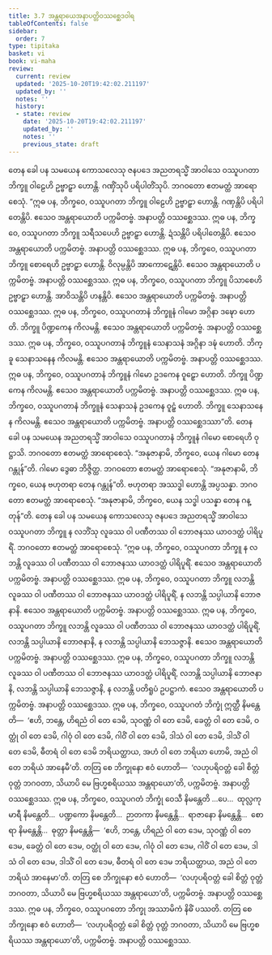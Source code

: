```yaml
---
title: 3.7 အန္တရာယေအနာပတ္တိဝဿစ္ဆေဒဝါရ
tableOfContents: false
sidebar:
  order: 7
type: tipitaka
basket: vi
book: vi-maha
review:
  current: review
  updated: '2025-10-20T19:42:02.211197'
  updated_by: ''
  notes: ''
  history:
  - state: review
    date: '2025-10-20T19:42:02.211197'
    updated_by: ''
    notes: ''
    previous_state: draft
---
```



<DynamicBreadcrumb />


<ReviewStatus review={frontmatter.review} showDetails={true} />

<HypothesisAnnotation frontmatter={frontmatter} />

<Division number="200" book="vi-maha" e="ch" v="3" p="206">

<Paragraph number="876" book="vi-maha">
တေန ခေါ ပန သမယေန ကောသလေသု ဇနပဒေ အညတရသ္မိံ အာဝါသေ ဝဿူပဂတာ ဘိက္ခူ ဝါဠေဟိ ဥဗ္ဗာဠှာ ဟောန္တိ. ဂဏှိံသုပိ ပရိပါတိံသုပိ. ဘဂဝတော ဧတမတ္ထံ အာရောစေသုံ.
</Paragraph>

<Paragraph number="877" book="vi-maha">
“ဣဓ ပန, ဘိက္ခဝေ, ဝဿူပဂတာ ဘိက္ခူ ဝါဠေဟိ ဥဗ္ဗာဠှာ ဟောန္တိ. ဂဏှန္တိပိ ပရိပါတေန္တိပိ. ဧသေဝ အန္တရာယောတိ ပက္ကမိတဗ္ဗံ. အနာပတ္တိ ဝဿစ္ဆေဒဿ.
</Paragraph>

<Paragraph number="878" book="vi-maha">
ဣဓ ပန, ဘိက္ခဝေ, ဝဿူပဂတာ ဘိက္ခူ သရီသပေဟိ ဥဗ္ဗာဠှာ ဟောန္တိ. ဍံသန္တိပိ ပရိပါတေန္တိပိ. ဧသေဝ အန္တရာယောတိ ပက္ကမိတဗ္ဗံ. အနာပတ္တိ ဝဿစ္ဆေဒဿ.
</Paragraph>

<Paragraph number="879" book="vi-maha">
ဣဓ ပန, ဘိက္ခဝေ, ဝဿူပဂတာ ဘိက္ခူ စောရေဟိ ဥဗ္ဗာဠှာ ဟောန္တိ. ဝိလုမ္ပန္တိပိ အာကောဋေန္တိပိ. ဧသေဝ အန္တရာယောတိ ပက္ကမိတဗ္ဗံ. အနာပတ္တိ ဝဿစ္ဆေဒဿ.
</Paragraph>

<Paragraph number="880" book="vi-maha">
ဣဓ ပန, ဘိက္ခဝေ, ဝဿူပဂတာ ဘိက္ခူ ပိသာစေဟိ ဥဗ္ဗာဠှာ ဟောန္တိ. အာဝိသန္တိပိ ဟနန္တိပိ. ဧသေဝ အန္တရာယောတိ ပက္ကမိတဗ္ဗံ. အနာပတ္တိ ဝဿစ္ဆေဒဿ.
</Paragraph>

<Paragraph number="881" book="vi-maha">
ဣဓ ပန, ဘိက္ခဝေ, ဝဿူပဂတာနံ ဘိက္ခူနံ ဂါမော အဂ္ဂိနာ ဒဍ္ဎော ဟောတိ. ဘိက္ခူ ပိဏ္ဍကေန ကိလမန္တိ. ဧသေဝ အန္တရာယောတိ ပက္ကမိတဗ္ဗံ. အနာပတ္တိ ဝဿစ္ဆေဒဿ.
</Paragraph>

<Paragraph number="882" book="vi-maha">
ဣဓ ပန, ဘိက္ခဝေ, ဝဿူပဂတာနံ ဘိက္ခူနံ သေနာသနံ အဂ္ဂိနာ ဒဍ္ဎံ ဟောတိ. ဘိက္ခူ သေနာသနေန ကိလမန္တိ. ဧသေဝ အန္တရာယောတိ ပက္ကမိတဗ္ဗံ. အနာပတ္တိ ဝဿစ္ဆေဒဿ.
</Paragraph>

<Paragraph number="883" book="vi-maha">
ဣဓ ပန, ဘိက္ခဝေ, ဝဿူပဂတာနံ ဘိက္ခူနံ ဂါမော ဥဒကေန ဝူဠှော ဟောတိ. ဘိက္ခူ ပိဏ္ဍကေန ကိလမန္တိ. ဧသေဝ အန္တရာယောတိ ပက္ကမိတဗ္ဗံ. အနာပတ္တိ ဝဿစ္ဆေဒဿ.
</Paragraph>

<Paragraph number="884" book="vi-maha">
ဣဓ ပန, ဘိက္ခဝေ, ဝဿူပဂတာနံ ဘိက္ခူနံ သေနာသနံ ဥဒကေန ဝူဠှံ ဟောတိ. ဘိက္ခူ သေနာသနေန ကိလမန္တိ. ဧသေဝ အန္တရာယောတိ ပက္ကမိတဗ္ဗံ. အနာပတ္တိ ဝဿစ္ဆေဒဿာ”တိ.
</Paragraph>

</Division>
<Division number="201" book="vi-maha" e="ch" v="3" p="207">

<Paragraph number="885" book="vi-maha">
တေန ခေါ ပန သမယေန အညတရသ္မိံ အာဝါသေ ဝဿူပဂတာနံ ဘိက္ခူနံ ဂါမော စောရေဟိ ဝုဋ္ဌာသိ. ဘဂဝတော ဧတမတ္ထံ အာရောစေသုံ. “အနုဇာနာမိ, ဘိက္ခဝေ, ယေန ဂါမော တေန ဂန္တုန်”တိ.
</Paragraph>

<Paragraph number="886" book="vi-maha">
ဂါမော ဒွေဓာ ဘိဇ္ဇိတ္ထ. ဘဂဝတော ဧတမတ္ထံ အာရောစေသုံ. “အနုဇာနာမိ, ဘိက္ခဝေ, ယေန ဗဟုတရာ တေန ဂန္တုန်”တိ.
</Paragraph>

<Paragraph number="887" book="vi-maha">
ဗဟုတရာ အဿဒ္ဓါ ဟောန္တိ အပ္ပသန္နာ. ဘဂဝတော ဧတမတ္ထံ အာရောစေသုံ. “အနုဇာနာမိ, ဘိက္ခဝေ, ယေန သဒ္ဓါ ပသန္နာ တေန ဂန္တုန်”တိ.
</Paragraph>

<Paragraph number="888" book="vi-maha">
တေန ခေါ ပန သမယေန ကောသလေသု ဇနပဒေ အညတရသ္မိံ အာဝါသေ ဝဿူပဂတာ ဘိက္ခူ န လဘိံသု လူခဿ ဝါ ပဏီတဿ ဝါ ဘောဇနဿ ယာဝဒတ္ထံ ပါရိပူရိံ. ဘဂဝတော ဧတမတ္ထံ အာရောစေသုံ.
</Paragraph>

<Paragraph number="889" book="vi-maha">
“ဣဓ ပန, ဘိက္ခဝေ, ဝဿူပဂတာ ဘိက္ခူ န လဘန္တိ လူခဿ ဝါ ပဏီတဿ ဝါ ဘောဇနဿ ယာဝဒတ္ထံ ပါရိပူရိံ. ဧသေဝ အန္တရာယောတိ ပက္ကမိတဗ္ဗံ. အနာပတ္တိ ဝဿစ္ဆေဒဿ.
</Paragraph>

<Paragraph number="890" book="vi-maha">
ဣဓ ပန, ဘိက္ခဝေ, ဝဿူပဂတာ ဘိက္ခူ လဘန္တိ လူခဿ ဝါ ပဏီတဿ ဝါ ဘောဇနဿ ယာဝဒတ္ထံ ပါရိပူရိံ, န လဘန္တိ သပ္ပါယာနိ ဘောဇနာနိ. ဧသေဝ အန္တရာယောတိ ပက္ကမိတဗ္ဗံ. အနာပတ္တိ ဝဿစ္ဆေဒဿ.
</Paragraph>

<Paragraph number="891" book="vi-maha">
ဣဓ ပန, ဘိက္ခဝေ, ဝဿူပဂတာ ဘိက္ခူ လဘန္တိ လူခဿ ဝါ ပဏီတဿ ဝါ ဘောဇနဿ ယာဝဒတ္ထံ ပါရိပူရိံ, လဘန္တိ သပ္ပါယာနိ ဘောဇနာနိ, န လဘန္တိ သပ္ပါယာနိ ဘေသဇ္ဇာနိ. ဧသေဝ အန္တရာယောတိ ပက္ကမိတဗ္ဗံ. အနာပတ္တိ ဝဿစ္ဆေဒဿ.
</Paragraph>

<Paragraph number="892" book="vi-maha">
ဣဓ ပန, ဘိက္ခဝေ, ဝဿူပဂတာ ဘိက္ခူ လဘန္တိ လူခဿ ဝါ ပဏီတဿ ဝါ ဘောဇနဿ ယာဝဒတ္ထံ ပါရိပူရိံ, လဘန္တိ သပ္ပါယာနိ ဘောဇနာနိ, လဘန္တိ သပ္ပါယာနိ ဘေသဇ္ဇာနိ, န လဘန္တိ ပတိရူပံ ဥပဋ္ဌာကံ. ဧသေဝ အန္တရာယောတိ ပက္ကမိတဗ္ဗံ. အနာပတ္တိ ဝဿစ္ဆေဒဿ.
</Paragraph>

<Paragraph number="893" book="vi-maha">
ဣဓ ပန, ဘိက္ခဝေ, ဝဿူပဂတံ ဘိက္ခုံ ဣတ္ထီ နိမန္တေတိ—  ‘ဧဟိ, ဘန္တေ, ဟိရညံ ဝါ တေ ဒေမိ, သုဝဏ္ဏံ ဝါ တေ ဒေမိ, ခေတ္တံ ဝါ တေ ဒေမိ, ဝတ္ထုံ ဝါ တေ ဒေမိ, ဂါဝုံ ဝါ တေ ဒေမိ, ဂါဝိံ ဝါ တေ ဒေမိ, ဒါသံ ဝါ တေ ဒေမိ, ဒါသိံ ဝါ တေ ဒေမိ, ဓီတရံ ဝါ တေ ဒေမိ ဘရိယတ္ထာယ, အဟံ ဝါ တေ ဘရိယာ ဟောမိ, အညံ ဝါ တေ ဘရိယံ အာနေမီ’တိ. တတြ စေ ဘိက္ခုနော ဧဝံ ဟောတိ—  ‘လဟုပရိဝတ္တံ ခေါ စိတ္တံ ဝုတ္တံ ဘဂဝတာ, သိယာပိ မေ ဗြဟ္မစရိယဿ အန္တရာယော’တိ, ပက္ကမိတဗ္ဗံ. အနာပတ္တိ ဝဿစ္ဆေဒဿ.
</Paragraph>

<Paragraph number="894" book="vi-maha">
ဣဓ ပန, ဘိက္ခဝေ, ဝဿူပဂတံ ဘိက္ခုံ ဝေသီ နိမန္တေတိ …ပေ…  ထုလ္လကုမာရီ နိမန္တေတိ…  ပဏ္ဍကော နိမန္တေတိ…  ဉာတကာ နိမန္တေန္တိ…  ရာဇာနော နိမန္တေန္တိ…  စောရာ နိမန္တေန္တိ…  ဓုတ္တာ နိမန္တေန္တိ—  ‘ဧဟိ, ဘန္တေ, ဟိရညံ ဝါ တေ ဒေမ, သုဝဏ္ဏံ ဝါ တေ ဒေမ, ခေတ္တံ ဝါ တေ ဒေမ, ဝတ္ထုံ ဝါ တေ ဒေမ, ဂါဝုံ ဝါ တေ ဒေမ, ဂါဝိံ ဝါ တေ ဒေမ, ဒါသံ ဝါ တေ ဒေမ, ဒါသိံ ဝါ တေ ဒေမ, ဓီတရံ ဝါ တေ ဒေမ ဘရိယတ္ထာယ, အညံ ဝါ တေ ဘရိယံ အာနေမာ’တိ. တတြ စေ ဘိက္ခုနော ဧဝံ ဟောတိ—  ‘လဟုပရိဝတ္တံ ခေါ စိတ္တံ ဝုတ္တံ ဘဂဝတာ, သိယာပိ မေ ဗြဟ္မစရိယဿ အန္တရာယော’တိ, ပက္ကမိတဗ္ဗံ. အနာပတ္တိ ဝဿစ္ဆေဒဿ.
</Paragraph>

<Paragraph number="895" book="vi-maha">
ဣဓ ပန, ဘိက္ခဝေ, ဝဿူပဂတော ဘိက္ခု အဿာမိကံ နိဓိံ ပဿတိ. တတြ စေ ဘိက္ခုနော ဧဝံ ဟောတိ—  ‘လဟုပရိဝတ္တံ ခေါ စိတ္တံ ဝုတ္တံ ဘဂဝတာ, သိယာပိ မေ ဗြဟ္မစရိယဿ အန္တရာယော’တိ, ပက္ကမိတဗ္ဗံ. အနာပတ္တိ ဝဿစ္ဆေဒဿ.
</Paragraph>
</Division>